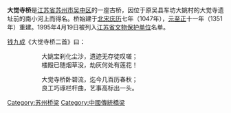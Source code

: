 {{文物保护单位
| 级别 = 省级
| 省区市 = 江苏省
| 名称 = 大觉寺桥
| 图片 = 
| 编号 = 
| 分类 = 古建筑
| 时代 = [[元朝|元]]
| 所在 = [[苏州市|苏州市]][[吴中区|吴中区]]
| 登录 = 1995年4月19日
}}
'''大觉寺桥'''是[[江苏省|江苏省]][[苏州市|苏州市]][[吴中区|吴中区]]的一座古桥，因位于原吴县车坊大姚村的大觉寺遗址前的南小河上而得名。桥始建于[[北宋|北宋]][[庆历|庆历]]七年（1047年），[[元朝|元]][[至正|至正]]十一年（1351年）重建。1995年4月19日被列入[[江苏省文物保护单位|江苏省文物保护单位]]名单。

[[钱九成|钱九成]]《大觉寺桥二首》曰：
::大姚宝刹化尘沙，遗迹无存徒叹嗟；
::楼殿已随烟草没，劫灰何处有莲花！

::大觉寺桥卧碧流，迄今几百历春秋；
::良工巧琢栏杆曲，艺事高标出一头。
{{苏州市境内的江苏省文物保护单位}}
[[Category:苏州桥梁|Category:苏州桥梁]]
[[Category:中國傳統橋梁|Category:中國傳統橋梁]]